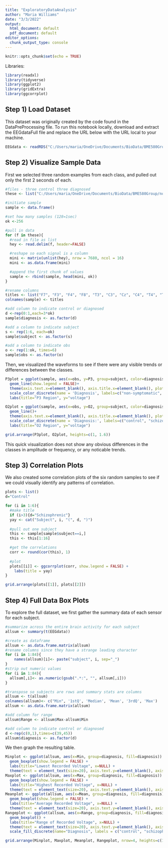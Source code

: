 ```yaml
---
title: "ExploratoryDataAnalysis"
author: "Maria Williams"
date: "3/3/2022"
output:
  html_document: default
  pdf_document: default
editor_options: 
  chunk_output_type: console
---
```


```r
knitr::opts_chunk$set(echo = TRUE)
```

Libraries:

```r
library(readxl)
library(tidyverse)
library(ggplot2)
library(gridExtra)
library(ggcorrplot)
```

## Step 1) Load Dataset

This dataset was originally created by the code found in the DataPreProcessing file. To run this notebook locally, download and extract the EEGdataFull file and replace the URL below with the URL local to your machine.

```r
EEGdata <- readRDS("C:/Users/maria/OneDrive/Documents/BioData/BME580Group/EEGdataFull.Rda")
```

## Step 2) Visualize Sample Data

First we selected three random examples from each class, and pulled out only the first 2 seconds of each.

```r
#files - three control three diagnosed
these <- list("C:/Users/maria/OneDrive/Documents/BioData/BME580Group/norm/S10W1.txt", "C:/Users/maria/OneDrive/Documents/BioData/BME580Group/norm/S59LW.txt", "C:/Users/maria/OneDrive/Documents/BioData/BME580Group/norm/S155W1.txt", "C:/Users/maria/OneDrive/Documents/BioData/BME580Group/sch/022w1.txt", "C:/Users/maria/OneDrive/Documents/BioData/BME580Group/sch/642w1.txt", "C:/Users/maria/OneDrive/Documents/BioData/BME580Group/sch/585w1.txt")

#initiate sample
sample <- data.frame()

#set how many samples (128=1sec)
ok <-256

#pull in data
for (f in these){
  #read in file as list
  hey <- read.delim(f, header=FALSE)

  #reshape so each signal is a column
  mini <- matrix(unlist(hey), nrow = 7680, ncol = 16)
  mini <- as.data.frame(mini)

  #append the first chunk of values
  sample <- rbind(sample, head(mini, ok))
}

#rename columns
titles <- list("F7", "F3", "F4", "F8", "T3", "C3", "Cz", "C4", "T4", "T5", "P3", "Pz", "P4", "T6", "O1", "O2")
colnames(sample) <- titles

#add column to indicate control or diagnosed
d <-rep(0:1,each=3*ok)
sample$diagnosis <- as.factor(d)

#add a column to indicate subject
s <- rep(1:6, each=ok)
sample$subject <- as.factor(s)

#add a column to indicate obs
o <- rep(1:ok, times=6)
sample$obs <- as.factor(o)

```

Then, we visualized the waveforms to see if there were any visible trends or differences between the classes.

```r

P3plot = ggplot(sample, aes(x=obs, y=P3, group=subject, color=diagnosis)) +
  geom_line(show.legend = FALSE)+
  theme(axis.text.x=element_blank(), axis.title.x=element_blank(), plot.caption = element_text(hjust = 0.5, face= "italic"))+
  scale_color_discrete(name = 'Diagnosis', labels=c("non-symptomatic", "schizophrenic" ))+
  labs(title="P3 Region", y="voltage")

O2plot = ggplot(sample, aes(x=obs, y=O2, group=subject, color=diagnosis)) +
  geom_line()+
  theme(axis.text.x=element_blank(), axis.title.x=element_blank(), plot.caption = element_text(hjust = 0.5, face= "italic"), legend.position="bottom")+
  scale_color_discrete(name = 'Diagnosis:', labels=c("control", "schizophrenic" ))+
  labs(title="O2 Region", y="voltage")

grid.arrange(P3plot, O2plot, heights=c(1, 1.6))
```


This quick visualization does not show any obvious differences in the classes in amplitude or frequency, or any noticable trends.

## Step 3) Correlation Plots

We also created some correlation plots of the six random samples to see if we could visually identify any patterns of correlation.

```r
plots <- list()
d="Control"

for (i in 1:6){
  #make title
  if (i>3){d="Schizophrenic"}
  yay <- cat("Subject", i, "(", d, ")")
  
  #pull out one subject
  this <- sample[sample$subject==i,]
  this <- this[1:16]

  #get the correlations
  corr <- round(cor(this), 1)
  
  #plot
  plots[[i]] <- ggcorrplot(corr, show.legend = FALSE) +
    labs(title = yay)
}

grid.arrange(plots[[1]], plots[[2]])


```



## Step 4) Full Data Box Plots

To explore the full dataset, we first gather the summary data of each sensor for each subject.

```r
#summarize across the entire brain activity for each subject
allsum <- summary(t(EEGdata))

#create as dataframe
allsum <- as.data.frame.matrix(allsum)
#rename columns since they have a strange leading character
for (i in 1:84){
    names(allsum)[i]<- paste("subject", i, sep="_")
}
#strip out numeric values
for (i in 1:84){
  allsum[,i]<- as.numeric(gsub(".*:", "", allsum[,i]))
}

#transpose so subjects are rows and summary stats are columns
allsum <- t(allsum)
colnames(allsum)<- c("Min", '1stQ', 'Median', 'Mean', '3rdQ', 'Max')
allsum <- as.data.frame.matrix(allsum)

#add column for range
allsum$Range <- allsum$Max-allsum$Min

#add column to indicate control or diagnosed
d <-rep(c(0,1),times=c(39,45))
allsum$diagnosis <- as.factor(d)

```

We then graph the resulting table.

```r

Minplot <- ggplot(allsum, aes(x=Min, group=diagnosis, fill=diagnosis)) +
  geom_boxplot(show.legend = FALSE) +
  labs(title="Lowest Recorded Voltage", x=NULL) +
  theme(text = element_text(size=20), axis.text.y=element_blank(), axis.title.y=element_blank())
Maxplot <- ggplot(allsum, aes(x=Max, group=diagnosis, fill=diagnosis)) +
  geom_boxplot(show.legend = FALSE) +
  labs(title="Highest Recorded Voltage", x=NULL) +
  theme(text = element_text(size=20), axis.text.y=element_blank(), axis.title.y=element_blank())
Meanplot <- ggplot(allsum, aes(x=Mean, group=diagnosis, fill=diagnosis)) +
  geom_boxplot(show.legend = FALSE) +
  labs(title="Average Recorded Voltage", x=NULL) +
  theme(text = element_text(size=20), axis.text.y=element_blank(), axis.title.y=element_blank())
Rangeplot <- ggplot(allsum, aes(x=Range, group=diagnosis, fill=diagnosis)) +
  geom_boxplot() +
  labs(title="Range of Recorded Voltage", x=NULL) +
  theme(text = element_text(size=20), axis.text.y=element_blank(), axis.title.y=element_blank(), legend.position="bottom")+
  scale_fill_discrete(name="Diagnosis", labels = c("control", "schizophrenic"))

grid.arrange(Minplot, Maxplot, Meanplot, Rangeplot, nrow=4, heights=c(1, 1, 1, 1.3))
                 
```
